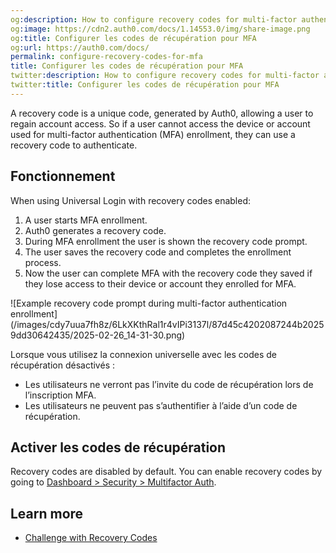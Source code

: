 ```yaml
---
og:description: How to configure recovery codes for multi-factor authentication.
og:image: https://cdn2.auth0.com/docs/1.14553.0/img/share-image.png
og:title: Configurer les codes de récupération pour MFA
og:url: https://auth0.com/docs/
permalink: configure-recovery-codes-for-mfa
title: Configurer les codes de récupération pour MFA
twitter:description: How to configure recovery codes for multi-factor authentication.
twitter:title: Configurer les codes de récupération pour MFA
---
```


A recovery code is a unique code, generated by Auth0, allowing a user to regain account access. So if a user cannot access the device or account used for <Tooltip tip="Multi-factor authentication (MFA): User authentication process that uses a factor in addition to username and password such as a code via SMS." cta="View Glossary" href="/docs/glossary?term=multi-factor+authentication">multi-factor authentication</Tooltip> (MFA) enrollment, they can use a recovery code to authenticate.

## Fonctionnement

When using <Tooltip tip="Universal Login: Your application redirects to Universal Login, hosted on Auth0's Authorization Server, to verify a user's identity." cta="View Glossary" href="/docs/glossary?term=Universal+Login">Universal Login</Tooltip> with recovery codes enabled:

1. A user starts MFA enrollment.
2. Auth0 generates a recovery code.
3. During MFA enrollment the user is shown the recovery code prompt.
4. The user saves the recovery code and completes the enrollment process.
5. Now the user can complete MFA with the recovery code they saved if they lose access to their device or account they enrolled for MFA.

<Frame>![Example recovery code prompt during multi-factor authentication enrollment](/images/cdy7uua7fh8z/6LkXKthRal1r4vIPi3137l/87d45c4202087244b20259dd30642435/2025-02-26_14-31-30.png)</Frame>

Lorsque vous utilisez la connexion universelle avec les codes de récupération désactivés :

* Les utilisateurs ne verront pas l’invite du code de récupération lors de l’inscription MFA.
* Les utilisateurs ne peuvent pas s’authentifier à l’aide d’un code de récupération.

## Activer les codes de récupération

Recovery codes are disabled by default. You can enable recovery codes by going to [Dashboard > Security > Multifactor Auth](https://manage.auth0.com/#/security/mfa).

## Learn more

* [Challenge with Recovery Codes](/docs/secure/multi-factor-authentication/authenticate-using-ropg-flow-with-mfa/challenge-with-recovery-codes)